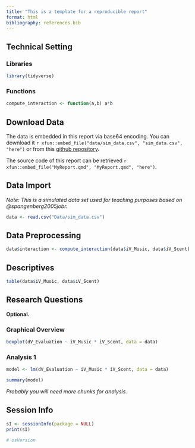 ```yaml
---
title: "This is a template for a reproducible report"
format: html
bibliography: references.bib
---
```


## Technical Setting

### Libraries

```r
library(tidyverse)

```

### Functions

```r
compute_interaction <- function(a,b) a*b

```


## Download Data

The data is embedded in this report via base64 encoding. 
You can download it `r xfun::embed_file("data/sim_data.csv", "sim_data.csv", "here")` 
or from this [github repository](https://github.com/SonjaHahn/RepReport_Quarto).

The source code of this report can be retrieved 
`r xfun::embed_file("MyReport.qmd", "MyReport.qmd", "here")`.


## Data Import

*Note: This is a simulated data set used for teaching purposes based on @spangenberg2005jobr.*

```r
data <- read.csv("Data/sim_data.csv")

```

## Data Preprocessing 

```r
data$interaction <- compute_interaction(data$iV_Music, data$iV_Scent)

```

## Descriptives

```r
table(data$iV_Music, data$iV_Scent) 

```

## Research Questions

**Optional.**


### Graphical Overview

```r
boxplot(dV_Evaluation ~ iV_Music * iV_Scent, data = data)

```


### Analysis 1

```r
model <- lm(dV_Evaluation ~ iV_Music * iV_Scent, data = data)

summary(model)

```

*Probably you will need more chunks for analysis.*

## Session Info

```r
sI <- sessionInfo(package = NULL)
print(sI)

# osVersion

```
